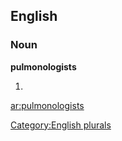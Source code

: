 ==English==

===Noun===
'''pulmonologists'''

# {{plural of|[[pulmonologist]]}}

[[Category:English plurals]]

[[ar:pulmonologists]]